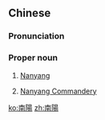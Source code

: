 {{also|南阳}}
==Chinese==
{{zh-forms|s=南阳}}

===Pronunciation===
{{zh-pron
|m=Nányáng
|c=naam4 joeng4
|mn=Lâm-iông
|cat=pn
}}

===Proper noun===
{{zh-proper noun}}

# [[w:Nanyang, Henan|Nanyang]]
# {{lb|zh|archaic}} [[w:Nanyang, Henan|Nanyang Commandery]]

[[ko:南陽]]
[[zh:南陽]]